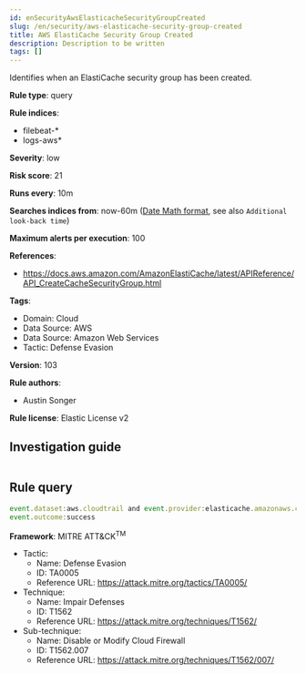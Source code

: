 ```yaml
---
id: enSecurityAwsElasticacheSecurityGroupCreated
slug: /en/security/aws-elasticache-security-group-created
title: AWS ElastiCache Security Group Created
description: Description to be written
tags: []
---
```


<div id="aws-elasticache-security-group-created"></div>

Identifies when an ElastiCache security group has been created.

**Rule type**: query

**Rule indices**: 

* filebeat-*
* logs-aws*

**Severity**: low

**Risk score**: 21

**Runs every**: 10m

**Searches indices from**: now-60m ([Date Math format](((ref))/common-options.html#date-math), see also <DocLink id="enSecurityRulesUiCreate" section="set-the-rules-schedule">`Additional look-back time`</DocLink>)

**Maximum alerts per execution**: 100

**References**: 

* https://docs.aws.amazon.com/AmazonElastiCache/latest/APIReference/API_CreateCacheSecurityGroup.html

**Tags**: 

* Domain: Cloud
* Data Source: AWS
* Data Source: Amazon Web Services
* Tactic: Defense Evasion

**Version**: 103

**Rule authors**: 

* Austin Songer

**Rule license**: Elastic License v2

## Investigation guide

```markdown

```

## Rule query

```js
event.dataset:aws.cloudtrail and event.provider:elasticache.amazonaws.com and event.action:"Create Cache Security Group" and
event.outcome:success

```

**Framework**: MITRE ATT&CK<sup>TM</sup>

* Tactic:
    * Name: Defense Evasion
    * ID: TA0005
    * Reference URL: https://attack.mitre.org/tactics/TA0005/
* Technique:
    * Name: Impair Defenses
    * ID: T1562
    * Reference URL: https://attack.mitre.org/techniques/T1562/
* Sub-technique:
    * Name: Disable or Modify Cloud Firewall
    * ID: T1562.007
    * Reference URL: https://attack.mitre.org/techniques/T1562/007/


